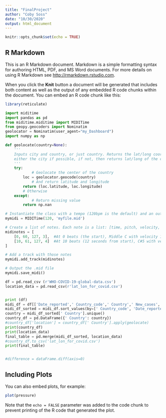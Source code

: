 ---
title: "FinalProject"
author: "Coby Soss"
date: "10/30/2020"
output: html_document
---

```{r setup, include=FALSE}
knitr::opts_chunk$set(echo = TRUE)
```

## R Markdown

This is an R Markdown document. Markdown is a simple formatting syntax for authoring HTML, PDF, and MS Word documents. For more details on using R Markdown see <http://rmarkdown.rstudio.com>.

When you click the **Knit** button a document will be generated that includes both content as well as the output of any embedded R code chunks within the document. You can embed an R code chunk like this:

```{r}
library(reticulate)
```


```{python}
import miditime
import pandas as pd
from miditime.miditime import MIDITime
from geopy.geocoders import Nominatim
geolocator = Nominatim(user_agent="my_Dashboard")
import numpy as np

def geolocate(country=None):
    '''
    Inputs city and country, or just country. Returns the lat/long coordinates of 
    either the city if possible, if not, then returns lat/long of the center of the country.
    '''
    try:
            # Geolocate the center of the country
        loc = geolocator.geocode(country)
            # And return latitude and longitude 
        return (loc.latitude, loc.longitude)
        # Otherwise
    except:
            # Return missing value
        return np.nan

# Instantiate the class with a tempo (120bpm is the default) and an output file destination.
mymidi = MIDITime(120, 'myfile.mid')

# Create a list of notes. Each note is a list: [time, pitch, velocity, duration]
midinotes = [
    [0, 60, 127, 3],  #At 0 beats (the start), Middle C with velocity 127, for 3 beats
    [10, 61, 127, 4]  #At 10 beats (12 seconds from start), C#5 with velocity 127, for 4 beats
]

# Add a track with those notes
mymidi.add_track(midinotes)

# Output the .mid file
mymidi.save_midi()

df = pd.read_csv (r'WHO-COVID-19-global-data.csv')
location_data = pd.read_csv(r'lat_lon_for_covid.csv')


print (df)
midi_df = df[['Date_reported',' Country_code',' Country',' New_cases', ' Cumulative_deaths']]
midi_df_sorted = midi_df.sort_values(by=[' Country_code', 'Date_reported'])
country = midi_df_sorted[' Country'].unique()
country_df = pd.DataFrame({' Country': country})
#country_df['location'] = country_df[' Country'].apply(geolocate)
print(country_df)
print(location_data)
final_table = pd.merge(midi_df_sorted, location_data)
#country_df.to_csv('lat_lon_for_covid.csv')
print(final_table)


#difference = dataFrame.diff(axis=0)

```

## Including Plots

You can also embed plots, for example:

```{r pressure, echo=FALSE}
plot(pressure)
```

Note that the `echo = FALSE` parameter was added to the code chunk to prevent printing of the R code that generated the plot.
